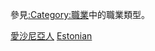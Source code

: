{{Catnav|頁面分類|各種主題的頁面分類|按國家分類|各國人物|愛沙尼亞人}}
{{Catnav|頁面分類|人物|職業|按职业分类的各国人物}}
{{Catnav|頁面分類|人物|各國人物|愛沙尼亞人}}

參見[[:Category:職業|:Category:職業]]中的職業類型。
{{Commons category|People of Estonia by occupation}}

[[Category:愛沙尼亞人|]]
[[Category:各職業諸國人物|Estonian]]